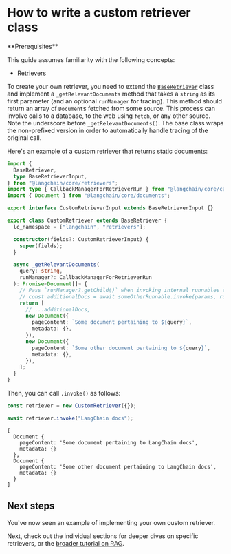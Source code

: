 # How to write a custom retriever class

<Info>
**Prerequisites**


This guide assumes familiarity with the following concepts:

- [Retrievers](/oss/javascript/concepts/retrievers)

</Info>

To create your own retriever, you need to extend the [`BaseRetriever`](https://api.js.langchain.com/classes/langchain_core.retrievers.BaseRetriever.html) class
and implement a `_getRelevantDocuments` method that takes a `string` as its first parameter (and an optional `runManager` for tracing).
This method should return an array of `Document`s fetched from some source. This process can involve calls to a database, to the web using `fetch`, or any other source.
Note the underscore before `_getRelevantDocuments()`. The base class wraps the non-prefixed version in order to automatically handle tracing of the original call.

Here's an example of a custom retriever that returns static documents:

```ts
import {
  BaseRetriever,
  type BaseRetrieverInput,
} from "@langchain/core/retrievers";
import type { CallbackManagerForRetrieverRun } from "@langchain/core/callbacks/manager";
import { Document } from "@langchain/core/documents";

export interface CustomRetrieverInput extends BaseRetrieverInput {}

export class CustomRetriever extends BaseRetriever {
  lc_namespace = ["langchain", "retrievers"];

  constructor(fields?: CustomRetrieverInput) {
    super(fields);
  }

  async _getRelevantDocuments(
    query: string,
    runManager?: CallbackManagerForRetrieverRun
  ): Promise<Document[]> {
    // Pass `runManager?.getChild()` when invoking internal runnables to enable tracing
    // const additionalDocs = await someOtherRunnable.invoke(params, runManager?.getChild());
    return [
      // ...additionalDocs,
      new Document({
        pageContent: `Some document pertaining to ${query}`,
        metadata: {},
      }),
      new Document({
        pageContent: `Some other document pertaining to ${query}`,
        metadata: {},
      }),
    ];
  }
}
```

Then, you can call `.invoke()` as follows:

```ts
const retriever = new CustomRetriever({});

await retriever.invoke("LangChain docs");
```

```
[
  Document {
    pageContent: 'Some document pertaining to LangChain docs',
    metadata: {}
  },
  Document {
    pageContent: 'Some other document pertaining to LangChain docs',
    metadata: {}
  }
]
```

## Next steps

You've now seen an example of implementing your own custom retriever.

Next, check out the individual sections for deeper dives on specific retrievers, or the [broader tutorial on RAG](/oss/javascript/tutorials/rag).
